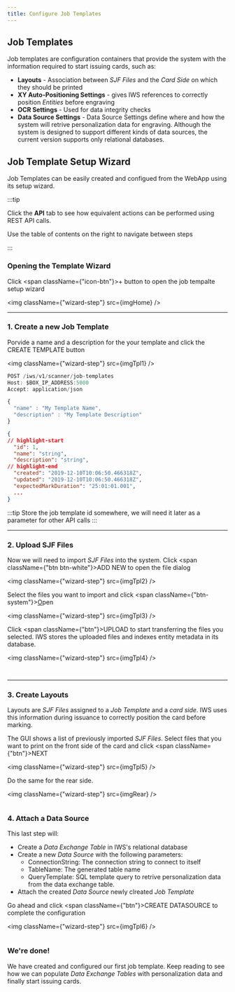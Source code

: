 ```yaml
---
title: Configure Job Templates
---
```


<!-- assets -->


<!-- assets -->
## Job Templates

Job templates are configuration containers that provide the system with the information required to start issuing cards, such as: 

- **Layouts** - Association between *SJF Files* and the *Card Side* on which they should be printed
- **XY Auto-Positioning Settings** - gives IWS references to correctly position *Entities* before engraving 
- **OCR Settings** - Used for data integrity checks
- **Data Source Settings** - Data Source Settings define where and how the system will retrive personalization data for engraving. Although the system is designed to support different kinds of data sources, the current version supports only relational databases. 


<div className={"svg-content-container"}>
    <JobTemplate />
</div>

## Job Template Setup Wizard

Job Templates can be easily created and configued from the WebApp using its setup wizard.

:::tip

Click the **API** tab to see how equivalent actions can be performed using REST API calls.

Use the table of contents on the right to navigate between steps

:::


### Opening the Template Wizard


Click <span className={"icon-btn"}>+</span> button to open the job tempalte setup wizard

<Tabs>
<TabItem value="webapp" label="Web App">

<img className={"wizard-step"} src={imgHome} />

</TabItem>
</Tabs>

---

### 1. Create a new Job Template

<Tabs> 
<TabItem value="webapp" label="Web App">

<p>

Porvide a name and a description for the your template and click the <span className="btn">CREATE TEMPLATE</span> button

</p>

<img className={"wizard-step"} src={imgTpl1} />

</TabItem>
<TabItem value="api" label="API">

```jsx title="HTTP"
POST /iws/v1/scanner/job-templates
Host: $BOX_IP_ADDRESS:5000
Accept: application/json 

{
  "name" : "My Template Name",
  "description" : "My Template Description" 
}
```
```json title="Response payload"
{
// highlight-start
  "id": 1,
  "name": "string",
  "description": "string",
// highlight-end
  "created": "2019-12-10T10:06:50.466318Z",
  "updated": "2019-12-10T10:06:50.466318Z",
  "expectedMarkDuration": "25:01:01.001",
  ...
}
```

:::tip
Store the job template id somewhere, we will need it later as a parameter for other API calls 
:::

</TabItem>
</Tabs>

---

### 2. Upload SJF Files

<Tabs>
<TabItem value="webapp" label="Web App">

<p className={"margin-top-2"}>

Now we will need to import *SJF Files* into the system. Click <span className={"btn btn-white"}>ADD NEW</span> to open the file dialog

</p>

<img className={"wizard-step"} src={imgTpl2} />

<p className={"margin-top-2"}>

Select the files you want to import and click <span className={"btn-system"}><u>O</u>pen</span>

</p>

<img className={"wizard-step"} src={imgTpl3} />


<p className={"margin-top-2"}>

Click <span className={"btn"}>UPLOAD</span> to start transferring the files you selected. 
IWS stores the uploaded files and indexes entity metadata in its database. 

</p>

<img className={"wizard-step"} src={imgTpl4} />

</TabItem>
<TabItem value="api" label="API">

```jsx title="HTTP - Uploading SJF Files"

```
```json title="Response Body"

```

</TabItem>
</Tabs>

---

### 3. Create Layouts

Layouts are *SJF Files* assigned to a *Job Template* and a *card side*. IWS uses this information during issuance to correctly position the card before marking. 


<Tabs>
<TabItem value="webapp" label="Web App">

<p className={"margin-top-2"}>

The GUI shows a list of previously imported *SJF Files*. Select files that you want to print on the front side of the card and click <span className={"btn"}>NEXT</span>

</p>

<img className={"wizard-step"} src={imgTpl5} />

<p className={"margin-top-2"}>

Do the same for the rear side.

</p>

<img className={"wizard-step"} src={imgRear} />

</TabItem>
<TabItem value="api" label="API">

```json title="HTTP"

```
</TabItem>
</Tabs>


### 4. Attach a Data Source

This last step will: 
* Create a *Data Exchange Table* in IWS's relational database
* Create a new *Data Source* with the following parameters: 
    - ConnectionString: The connection string to connect to itself
    - TableName: The generated table name
    - QueryTemplate: SQL template query to retrive personalization data from the data exchange table.
* Attach the created *Data Source* newly clreated *Job Template*


<!-- The last thing to do, is attach a *Data Source* to our *Job Template* configuration. During issuance the system will connect to the configured data source to retrieve personalization data. The default system configuration tells IWS to connect to its self-hosted database. Which is `Maria DB` and is accessible on port `3306` -->

<Tabs>
<TabItem value="webapp" label="Web App">

Go ahead and click <span className={"btn"}>CREATE DATASOURCE</span> to complete the configuration

<img className={"wizard-step"} src={imgTpl6} />

</TabItem>
<TabItem value="api" label="API">

```json title="HTTP"

```

</TabItem>
</Tabs>


### We're done!

We have created and configured our first job template. Keep reading to see how we can populate *Data Exchange Tables* with personalization data and finally start issuing cards.
